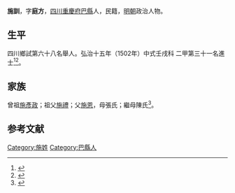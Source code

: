 {{明清人物信息框
| 姓名 = 施訓
| 原名 =
| 圖片名稱= 
| 圖片大小 =
| 圖片說明 = 
| 最高職務 =
| 國家 = 大明 
| 爵位 =
| 籍貫 = [[四川|四川]][[重慶府|重慶府]][[巴縣_(重慶)|巴縣]]
| 族裔 = 
| 字號 = 
| 諡號 =
| 出生日期 = 三月初五日
| 出生地點 =
| 逝世日期 = 卒年不詳 
| 逝世地點 =
| 墓葬 =
| 配偶 = 李氏
| 親屬 = 曾祖[[施彥政|施彥政]]，祖[[施禮|施禮]]，父[[施恩|施恩]]，母張氏；繼母陳氏
| 出身 =
* 弘治十五年壬戌科進士出身
| 經歷 =
| 著作 = 
}}
'''施訓'''{{BD|1468年||？年||}}，字'''庭方'''，[[四川|四川]][[重慶府|重慶府]][[巴縣_(重慶)|巴縣]]人，民籍，[[明朝|明朝]]政治人物。

== 生平 ==
四川鄉試第六十八名舉人。弘治十五年（1502年）中式壬戌科<!---會試第二百六十五名--->二甲第三十一名進士<ref>{{Cite book|title=《皇明贡举考》卷五|last=（明）[[张朝瑞|张朝瑞]]|first=|publisher=《续修四库全书》史部第828册|year=|isbn=|location=|pages=}}</ref><ref>{{Cite book|title=贡举志五种 上|last=鲁小俊，江俊伟著|first=|publisher=武汉：武汉大学出版社|year=2009|isbn=978-7-307-07043-1|location=|pages=}}</ref>。

== 家族 ==
曾祖[[施彥政|施彥政]]；祖父[[施禮|施禮]]；父[[施恩|施恩]]，母張氏；繼母陳氏<ref>{{Cite book|title=天一阁藏明代科举录选刊 登科录 点校本|last=龚延明主编|first=|publisher=宁波出版社|year=2016|isbn=978-7-5526-2320-8|location=宁波|pages=|quote=《天一閣藏明代科舉錄選刊.登科錄》之《弘治十五年進士登科錄》}}</ref>。

==参考文献==
{{reflist}}

{{弘治十五年壬戌科殿試金榜}}

{{Authority control}}

{{DEFAULTSORT:S}}
[[Category:施姓|Category:施姓]]
[[Category:巴縣人|Category:巴縣人]]


{{明朝人物小作品}}